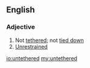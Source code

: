 ==English==

===Adjective===
{{en-adj}}
# Not [[tethered]]; not [[tied down]]
# [[unrestrained|Unrestrained]]

[[io:untethered]]
[[my:untethered]]